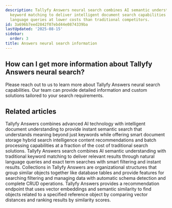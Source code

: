 ```yaml
---
description: Tallyfy Answers neural search combines AI semantic understanding with
  keyword matching to deliver intelligent document search capabilities through natural
  language queries at lower costs than traditional competitors.
id: 3a696b7eed2842f07ebd44e0874339ba
lastUpdated: '2025-08-15'
sidebar:
  order: 3
title: Answers neural search information
---
```


## How can I get more information about Tallyfy Answers neural search?

Please reach out to us to learn more about Tallyfy Answers neural search capabilities. Our team can provide detailed information and custom solutions tailored to your search requirements.


[^1]: Typical savings of 60-80% through optimized vector search and shared infrastructure

## Related articles
<CardGrid>
<LinkTitleCard header="<b>Overview</b>" href="/products/answers/" > Tallyfy Answers combines advanced AI technology with intelligent document understanding to provide instant semantic search that understands meaning beyond just keywords while offering smart document storage hybrid search intelligence content recommendations and batch processing capabilities at a fraction of the cost of traditional search solutions. </LinkTitleCard>
<LinkTitleCard header="<b>Answers > Search</b>" href="/products/answers/search/" > Tallyfy Answers search combines AI semantic understanding with traditional keyword matching to deliver relevant results through natural language queries and exact term searches with smart filtering and instant results. </LinkTitleCard>
<LinkTitleCard header="<b>Answers > Collections</b>" href="/products/answers/collections/" > Collections in Tallyfy Answers are organizational structures that group similar objects together like database tables and provide features for searching filtering and managing data with automatic schema detection and complete CRUD operations. </LinkTitleCard>
<LinkTitleCard header="<b>Search > Find similar objects</b>" href="/products/answers/search/find-similar-objects/" > Tallyfy Answers provides a recommendation endpoint that uses vector embeddings and semantic similarity to find objects related to a specified reference object by comparing vector distances and ranking results by similarity scores. </LinkTitleCard>
</CardGrid>